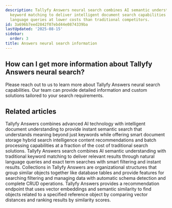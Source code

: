 ```yaml
---
description: Tallyfy Answers neural search combines AI semantic understanding with
  keyword matching to deliver intelligent document search capabilities through natural
  language queries at lower costs than traditional competitors.
id: 3a696b7eed2842f07ebd44e0874339ba
lastUpdated: '2025-08-15'
sidebar:
  order: 3
title: Answers neural search information
---
```


## How can I get more information about Tallyfy Answers neural search?

Please reach out to us to learn more about Tallyfy Answers neural search capabilities. Our team can provide detailed information and custom solutions tailored to your search requirements.


[^1]: Typical savings of 60-80% through optimized vector search and shared infrastructure

## Related articles
<CardGrid>
<LinkTitleCard header="<b>Overview</b>" href="/products/answers/" > Tallyfy Answers combines advanced AI technology with intelligent document understanding to provide instant semantic search that understands meaning beyond just keywords while offering smart document storage hybrid search intelligence content recommendations and batch processing capabilities at a fraction of the cost of traditional search solutions. </LinkTitleCard>
<LinkTitleCard header="<b>Answers > Search</b>" href="/products/answers/search/" > Tallyfy Answers search combines AI semantic understanding with traditional keyword matching to deliver relevant results through natural language queries and exact term searches with smart filtering and instant results. </LinkTitleCard>
<LinkTitleCard header="<b>Answers > Collections</b>" href="/products/answers/collections/" > Collections in Tallyfy Answers are organizational structures that group similar objects together like database tables and provide features for searching filtering and managing data with automatic schema detection and complete CRUD operations. </LinkTitleCard>
<LinkTitleCard header="<b>Search > Find similar objects</b>" href="/products/answers/search/find-similar-objects/" > Tallyfy Answers provides a recommendation endpoint that uses vector embeddings and semantic similarity to find objects related to a specified reference object by comparing vector distances and ranking results by similarity scores. </LinkTitleCard>
</CardGrid>